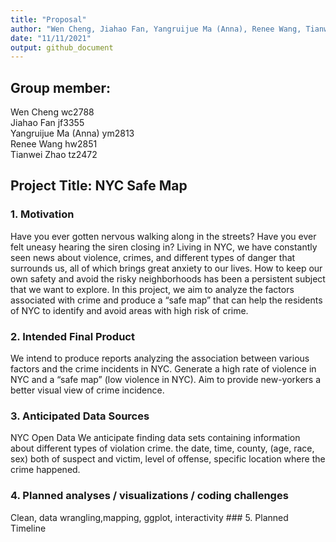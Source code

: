 ```yaml
---
title: "Proposal"
author: "Wen Cheng, Jiahao Fan, Yangruijue Ma (Anna), Renee Wang, Tianwei Zhao"
date: "11/11/2021"
output: github_document
---
```

## Group member: 
Wen Cheng     wc2788   
Jiahao Fan        jf3355  
Yangruijue Ma (Anna)     ym2813  
Renee Wang     hw2851  
Tianwei Zhao       tz2472


## Project Title:  NYC Safe Map
### 1. Motivation
Have you ever gotten nervous walking along in the streets? Have you ever felt uneasy hearing the siren closing in?  Living in NYC,  we have constantly seen news about violence, crimes, and different types of danger that surrounds us, all of which brings great anxiety to our lives. How to keep our own safety and avoid the risky neighborhoods has been a persistent subject that we want to explore. In this project, we aim to analyze the factors associated with crime and produce a “safe map” that can help the residents of NYC to identify and avoid areas with high risk of crime. 

### 2. Intended Final Product 

We intend to produce reports analyzing the association between various factors and the crime incidents in NYC. Generate a high rate of violence in NYC and a “safe map” (low violence in NYC). Aim to provide new-yorkers a better visual view of crime incidence.

### 3. Anticipated Data Sources 
NYC Open Data
We anticipate finding data sets containing information about different types of violation crime.  the date, time, county, (age, race, sex) both of suspect and victim, level of offense, specific location where the crime happened.

### 4. Planned analyses / visualizations / coding challenges
Clean, data wrangling,mapping, ggplot, interactivity
### 5. Planned Timeline





